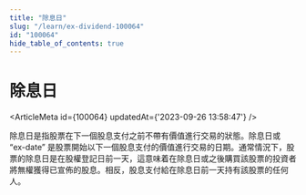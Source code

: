```yaml
---
title: "除息日"
slug: "/learn/ex-dividend-100064"
id: "100064"
hide_table_of_contents: true
---
```



# 除息日

<ArticleMeta id={100064} updatedAt={'2023-09-26 13:58:47'} />
<div className='border-solid border-b border-t-0 my-4 border-[var(--ifm-color-gray-300)]' />

除息日是指股票在下一個股息支付之前不帶有價值進行交易的狀態。除息日或 “ex-date” 是股票開始以下一個股息支付的價值進行交易的日期。通常情況下，股票的除息日是在股權登記日前一天，這意味着在除息日或之後購買該股票的投資者將無權獲得已宣佈的股息。相反，股息支付給在除息日前一天持有該股票的任何人。
